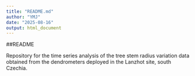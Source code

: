 ```yaml
---
title: "README.md"
author: "YMJ"
date: "2025-08-16"
output: html_document
---
```

##README

Repository for the time series analysis of the tree stem radius variation data obtained from the dendrometers deployed in the Lanzhot site, south Czechia.

